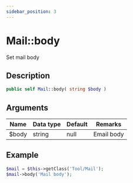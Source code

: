 ```yaml
---
sidebar_position: 3
---
```


# Mail::body

Set mail body

## Description

```php
public self Mail::body( string $body )
```

## Arguments

| Name  | Data type | Default | Remarks    |
| ----- | --------- | ------- | ---------- |
| $body | string    | null    | Email body |

## Example

```php title="Controller"
$mail = $this->getClass('Tool/Mail');
$mail->body('Mail body');
```
